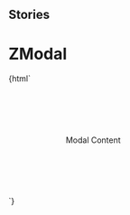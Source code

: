 
## Stories

<Meta title="Modal/ZModal" component="z-modal" />

  # ZModal

<Preview>
  <Story name="z-modal">
    {html`
      <z-modal
        modaltitle="${text('modaltitle', 'Modal title')}"
        modalsubtitle="${text('modalsubtitle', 'Modal subtitle')}"
        hasheader="${boolean('hasheader', 'true')}"
      >
        <div slot="modalContent" style="width:300px;height:200px;display:flex;justify-content:center;align-items:center">
          Modal Content
        </div>
      </z-modal>`}
  </Story>
</Preview>


  <Props of="z-modal" />

